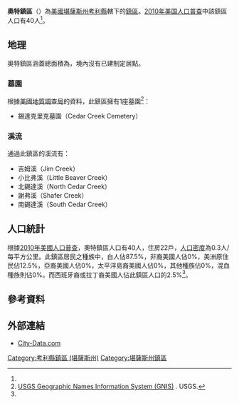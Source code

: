 {{noteTA
|G1=USState
}}
{{Infobox settlement
|official_name = 奧特鎮區
|native_name = Otter Township
|settlement_type = 鎮區
|image_map = Map highlighting Otter Township, Cowley County, Kansas.svg
|map_caption = 奧特鎮區在考利縣的位置
|coordinates_display = inline,title
|coordinates_region = US-KS
|subdivision_type = [[世界政區索引|國家]]
|subdivision_name = [[美国|美国]]
|subdivision_type1 = [[美國行政區劃|州]]
|subdivision_name1 = [[堪薩斯州|堪薩斯州]]
|subdivision_type2 = [[堪薩斯州行政區劃|縣]]
|subdivision_name2 = [[考利縣_(堪薩斯州)|考利縣]]
|area_total_km2 = 134.95
|area_land_km2 = 134.09
|area_water_km2 = 0.86
|area_total_sq_mi =
|area_land_sq_mi =
|area_water_sq_mi =
|area_water_percent = 0.64
|population_as_of = [[2010年美国人口普查|2010]]
|population_footnotes = <ref name="Census 2010">{{cite web| url=http://factfinder2.census.gov| title=Race, Hispanic or Latino, Age, and Housing Occupancy: 2010 Census Redistricting Data, Otter township, Cowley County, Kansas| publisher=U.S. Census Bureau, American FactFinder 2| accessdate=2016-05-27| archive-date=2013-09-11| archive-url=https://web.archive.org/web/20130911234518/http://factfinder2.census.gov/| dead-url=no}}</ref>
|population_total = 40
|population_density_km2 = auto
|elevation_footnotes = 
|elevation_m = 322
|elevation_ft = 1056
|latd = 37
|latm = 11
|lats = 14
|latNS = N
|longd = 96
|longm = 33
|longs = 57
|longEW = W
|postal_code_type =
|postal_code = 
|blank_name = [[聯邦資料處理標準|FIPS代碼]]
|blank_info = 20-53625
|blank1_name = [[地名信息系统|GNIS編號]] 
|blank1_info = [http://geonames.usgs.gov/pls/gnispublic/f?p=gnispq:3:::NO::P3_FID:0485517 0485517]
|website = 
|footnotes = 
}}

'''奧特鎮區'''（{{lang-en|'''Otter Township'''}}）為[[美國|美國]][[堪薩斯州|堪薩斯州]][[考利縣_(堪薩斯州)|考利縣]]轄下的[[行政鎮區|鎮區]]。[[2010年美国人口普查|2010年美国人口普查]]中該鎮區人口有40人<ref name="Census 2010"/>。

==地理==
奧特鎮區涵蓋總面積為{{convert|134.95|km2|sqmi}}，境內沒有已建制定居點。

===墓園===
根據[[美國地質調查局|美國地質調查局]]的資料，此鎮區擁有1座墓園<ref>[http://geonames.usgs.gov/domestic/index.html USGS Geographic Names Information System (GNIS)] {{Wayback|url=http://geonames.usgs.gov/domestic/index.html |date=20190428150204 }}. USGS.</ref>：
*錫達克里克墓園（Cedar Creek Cemetery）

===溪流===
通過此鎮區的溪流有：
*吉姆溪（Jim Creek）
*小比弗溪（Little Beaver Creek）
*北錫達溪（North Cedar Creek）
*謝弗溪（Shafer Creek）
*南錫達溪（South Cedar Creek）

==人口統計==
根據[[2010年美國人口普查|2010年美國人口普查]]，奧特鎮區人口有40人，住房22戶，[[人口密度|人口密度]]為0.3人/每平方公里。此鎮區居民之種族中，白人佔87.5%，非裔美國人佔0%，美洲原住民佔12.5%，亞裔美國人佔0%，太平洋島裔美國人佔0%，其他種族佔0%，混血種族則佔0%。而西班牙裔或拉丁裔美國人佔此鎮區人口的2.5%<ref name="Census 2010"/>。

==參考資料==
{{reflist}}

==外部連結==
*[http://www.city-data.com/township/Otter-Cowley-KS.html City-Data.com]{{Wayback|url=http://www.city-data.com/township/Otter-Cowley-KS.html |date=20121021212753 }}

{{考利縣 (堪薩斯州)}}

{{DEFAULTSORT:Otter}}
[[Category:考利縣鎮區_(堪薩斯州)|Category:考利縣鎮區 (堪薩斯州)]]
[[Category:堪薩斯州鎮區|Category:堪薩斯州鎮區]]